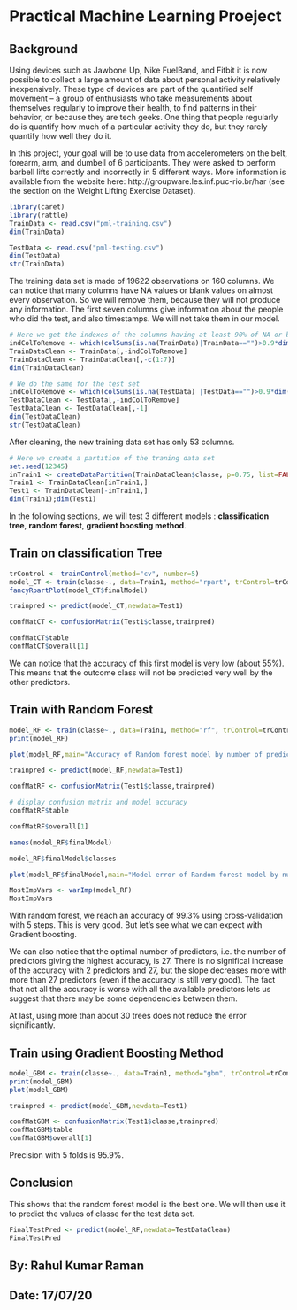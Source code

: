 Practical Machine Learning Proeject
====================================
## Background 
Using devices such as Jawbone Up, Nike FuelBand, and Fitbit it is now possible to collect a large amount of data about personal activity relatively inexpensively. These type of devices are part of the quantified self movement – a group of enthusiasts who take measurements about themselves regularly to improve their health, to find patterns in their behavior, or because they are tech geeks. One thing that people regularly do is quantify how much of a particular activity they do, but they rarely quantify how well they do it.

In this project, your goal will be to use data from accelerometers on the belt, forearm, arm, and dumbell of 6 participants. They were asked to perform barbell lifts correctly and incorrectly in 5 different ways. More information is available from the website here: http://groupware.les.inf.puc-rio.br/har (see the section on the Weight Lifting Exercise Dataset).
```{r,message=FALSE,warning=FALSE}
library(caret)
library(rattle)
TrainData <- read.csv("pml-training.csv")
dim(TrainData)

TestData <- read.csv("pml-testing.csv")
dim(TestData)
str(TrainData)
```
The training data set is made of 19622 observations on 160 columns. We can notice that many columns have NA values or blank values on almost every observation. So we will remove them, because they will not produce any information. The first seven columns give information about the people who did the test, and also timestamps. We will not take them in our model.

```{r}
# Here we get the indexes of the columns having at least 90% of NA or blank values on the training dataset
indColToRemove <- which(colSums(is.na(TrainData)|TrainData=="")>0.9*dim(TrainData)[1]) 
TrainDataClean <- TrainData[,-indColToRemove]
TrainDataClean <- TrainDataClean[,-c(1:7)]
dim(TrainDataClean)
```
```{r}
# We do the same for the test set
indColToRemove <- which(colSums(is.na(TestData) |TestData=="")>0.9*dim(TestData)[1]) 
TestDataClean <- TestData[,-indColToRemove]
TestDataClean <- TestDataClean[,-1]
dim(TestDataClean)
str(TestDataClean)
```

After cleaning, the new training data set has only 53 columns.

```{r}
# Here we create a partition of the traning data set 
set.seed(12345)
inTrain1 <- createDataPartition(TrainDataClean$classe, p=0.75, list=FALSE)
Train1 <- TrainDataClean[inTrain1,]
Test1 <- TrainDataClean[-inTrain1,]
dim(Train1);dim(Test1)
```

In the following sections, we will test 3 different models : **classification tree**, **random forest**, **gradient boosting method**.

## Train on classification Tree
```{r,message=FALSE,warning=FALSE}
trControl <- trainControl(method="cv", number=5)
model_CT <- train(classe~., data=Train1, method="rpart", trControl=trControl)
fancyRpartPlot(model_CT$finalModel)

trainpred <- predict(model_CT,newdata=Test1)

confMatCT <- confusionMatrix(Test1$classe,trainpred)

confMatCT$table
confMatCT$overall[1]
```
We can notice that the accuracy of this first model is very low (about 55%). This means that the outcome class will not be predicted very well by the other predictors.


## Train with Random Forest
```{r,warning=FALSE,message=FALSE}
model_RF <- train(classe~., data=Train1, method="rf", trControl=trControl, verbose=FALSE)
print(model_RF)

plot(model_RF,main="Accuracy of Random forest model by number of predictors")

trainpred <- predict(model_RF,newdata=Test1)

confMatRF <- confusionMatrix(Test1$classe,trainpred)

# display confusion matrix and model accuracy
confMatRF$table

confMatRF$overall[1]

names(model_RF$finalModel)

model_RF$finalModel$classes

plot(model_RF$finalModel,main="Model error of Random forest model by number of trees")

MostImpVars <- varImp(model_RF)
MostImpVars
```

With random forest, we reach an accuracy of 99.3% using cross-validation with 5 steps. This is very good. But let’s see what we can expect with Gradient boosting.

We can also notice that the optimal number of predictors, i.e. the number of predictors giving the highest accuracy, is 27. There is no significal increase of the accuracy with 2 predictors and 27, but the slope decreases more with more than 27 predictors (even if the accuracy is still very good). The fact that not all the accuracy is worse with all the available predictors lets us suggest that there may be some dependencies between them.

At last, using more than about 30 trees does not reduce the error significantly.

## Train using Gradient Boosting Method

```{r,message=FALSE,warning=FALSE}
model_GBM <- train(classe~., data=Train1, method="gbm", trControl=trControl, verbose=FALSE)
print(model_GBM)
plot(model_GBM)

trainpred <- predict(model_GBM,newdata=Test1)

confMatGBM <- confusionMatrix(Test1$classe,trainpred)
confMatGBM$table
confMatGBM$overall[1]
```
Precision with 5 folds is 95.9%.

## Conclusion
This shows that the random forest model is the best one. We will then use it to predict the values of classe for the test data set.
```{r,message=FALSE,warning=FALSE}
FinalTestPred <- predict(model_RF,newdata=TestDataClean)
FinalTestPred
```
## By: Rahul Kumar Raman
## Date: 17/07/20
